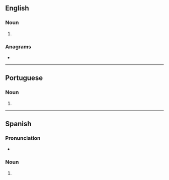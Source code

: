 {{also|acérolas}}
==English==

===Noun===
{{head|en|noun plural form}}

# {{plural of|acerola|lang=en}}

===Anagrams===
* {{anagrams|en|Coral Sea|rosaceal}}

----

==Portuguese==

===Noun===
{{head|pt|noun plural form}}

# {{plural of|acerola|lang=pt}}

----

==Spanish==

===Pronunciation===
* {{es-IPA}}

===Noun===
{{head|es|noun form}}

# {{plural of|acerola|lang=es}}
